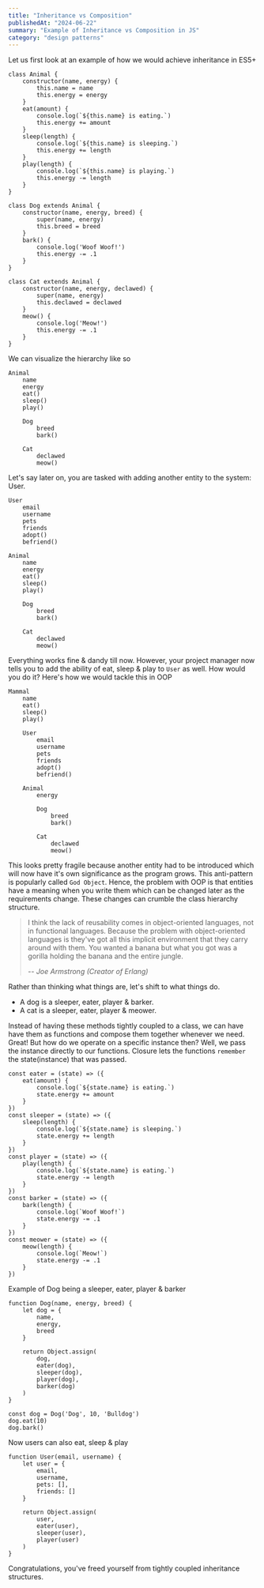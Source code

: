 ```yaml
---
title: "Inheritance vs Composition"
publishedAt: "2024-06-22"
summary: "Example of Inheritance vs Composition in JS"
category: "design patterns"
---
```


Let us first look at an example of how we would achieve inheritance in ES5+

```
class Animal {
    constructor(name, energy) {
        this.name = name
        this.energy = energy
    }
    eat(amount) {
        console.log(`${this.name} is eating.`)
        this.energy += amount
    }
    sleep(length) {
        console.log(`${this.name} is sleeping.`)
        this.energy += length
    }
    play(length) {
        console.log(`${this.name} is playing.`)
        this.energy -= length
    }
}

class Dog extends Animal {
    constructor(name, energy, breed) {
        super(name, energy)
        this.breed = breed
    }
    bark() {
        console.log('Woof Woof!')
        this.energy -= .1
    }
}

class Cat extends Animal {
    constructor(name, energy, declawed) {
        super(name, energy)
        this.declawed = declawed
    }
    meow() {
        console.log('Meow!')
        this.energy -= .1
    }
}
```

We can visualize the hierarchy like so

```
Animal
    name
    energy
    eat()
    sleep()
    play()

    Dog
        breed
        bark()

    Cat
        declawed
        meow()
```

Let's say later on, you are tasked with adding another entity to the system: User.

```
User
    email
    username
    pets
    friends
    adopt()
    befriend()

Animal
    name
    energy
    eat()
    sleep()
    play()

    Dog
        breed
        bark()

    Cat
        declawed
        meow()
```

Everything works fine & dandy till now. However, your project manager now tells you to add the ability of eat, sleep & play to `User` as well. How would you do it? Here's how we would tackle this in OOP

```
Mammal
    name
    eat()
    sleep()
    play()

    User
        email
        username
        pets
        friends
        adopt()
        befriend()

    Animal
        energy

        Dog
            breed
            bark()

        Cat
            declawed
            meow()
```

This looks pretty fragile because another entity had to be introduced which will now have it's own significance as the program grows. This anti-pattern is popularly called `God Object`. Hence, the problem with OOP is that entities have a meaning when you write them which can be changed later as the requirements change. These changes can crumble the class hierarchy structure.

> I think the lack of reusability comes in object-oriented languages, not in functional languages. Because the problem with object-oriented languages is they've got all this implicit environment that they carry around with them. You wanted a banana but what you got was a gorilla holding the banana and the entire jungle.
>
> -- <cite>Joe Armstrong (Creator of Erlang)</cite>

Rather than thinking what things are, let's shift to what things do.

- A dog is a sleeper, eater, player & barker.
- A cat is a sleeper, eater, player & meower.

Instead of having these methods tightly coupled to a class, we can have have them as functions and compose them together whenever we need. Great! But how do we operate on a specific instance then? Well, we pass the instance directly to our functions. Closure lets the functions `remember` the state(instance) that was passed.

```
const eater = (state) => ({
    eat(amount) {
        console.log(`${state.name} is eating.`)
        state.energy += amount
    }
})
const sleeper = (state) => ({
    sleep(length) {
        console.log(`${state.name} is sleeping.`)
        state.energy += length
    }
})
const player = (state) => ({
    play(length) {
        console.log(`${state.name} is eating.`)
        state.energy -= length
    }
})
const barker = (state) => ({
    bark(length) {
        console.log(`Woof Woof!`)
        state.energy -= .1
    }
})
const meower = (state) => ({
    meow(length) {
        console.log(`Meow!`)
        state.energy -= .1
    }
})
```

Example of Dog being a sleeper, eater, player & barker

```
function Dog(name, energy, breed) {
    let dog = {
        name,
        energy,
        breed
    }

    return Object.assign(
        dog,
        eater(dog),
        sleeper(dog),
        player(dog),
        barker(dog)
    )
}

const dog = Dog('Dog', 10, 'Bulldog')
dog.eat(10)
dog.bark()
```

Now users can also eat, sleep & play

```
function User(email, username) {
    let user = {
        email,
        username,
        pets: [],
        friends: []
    }

    return Object.assign(
        user,
        eater(user),
        sleeper(user),
        player(user)
    )
}
```

Congratulations, you've freed yourself from tightly coupled inheritance structures.
